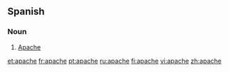 ==Spanish==

===Noun===
{{es-noun-mf|pl=apaches}}

# [[Apache]]

[[et:apache]]
[[fr:apache]]
[[pt:apache]]
[[ru:apache]]
[[fi:apache]]
[[vi:apache]]
[[zh:apache]]